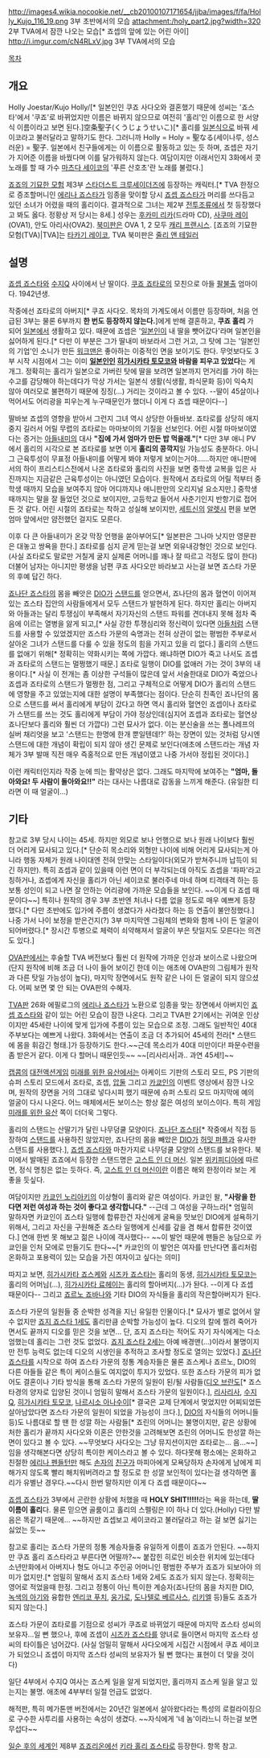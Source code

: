 http://images4.wikia.nocookie.net/__cb20100107171654/jjba/images/f/fa/Holly_Kujo_116_19.png
3부 초반에서의 모습
attachment:/holy_part2.jpg?width=320
2부 TVA에서 잠깐 나오는 모습[* 죠셉의 앞에 있는 어린 아이]
http://i.imgur.com/cN4RLxV.jpg
3부 TVA에서의 모습

[[목차]]

== 개요 ==
Holly Joestar/Kujo Holly/[* 일본인인 쿠죠 사다오와 결혼했기 때문에 성씨는 '죠스타'에서 '쿠죠'로 바뀌었지만 이름은 바뀌지 않으므로 여전히 '홀리'인 이름으로 한 서양식 이름이라고 보면 된다.]空条聖子(くうじょうせいこ)[* 홀리를 [[일본]]식으로 바꿔 세이코라고 불러달라고 말하기도 한다. 그러니까 Holly = Holy = 聖なる(세이나루, 성스러운) = 聖子. 일본에서 친구들에게는 이 이름으로 활동하고 있는 듯 하며, 죠셉은 자기가 지어준 이름을 바꿨다며 이를 달가워하지 않는다. 여담이지만 이래서인지 3화에서 콧노래를 할 때 가수 [[마츠다 세이코]]의 '푸른 산호초'란 노래를 불렀다.]

[[죠죠의 기묘한 모험]] 제3부 [[스타더스트 크루세이더즈]]에 등장하는 캐릭터.[* TVA 한정으로 증조할머니인 [[에리나 죠스타]]가 임종을 맞이할 당시 [[죠셉 죠스타]]가 머리를 쓰다듬고 있던 소녀가 어렸을 때의 홀리이다. 결과적으로 그녀는 제2부 [[전투조류]]에서 첫 등장했다고 봐도 옳다. 정황상 저 당시는 8세.] 성우는 [[후카미 리카]](드라마 CD), [[사쿠마 레이]](OVA1), 안도 아리사(OVA2). [[북미판]]은 OVA 1, 2 모두 [[캐리 프랜시스]]. [죠죠의 기묘한 모험(TVA)|TVA]는 [[타카기 레이코]], TVA 북미판은 [[줄리 앤 테일러]]

== 설명 ==
[[죠셉 죠스타]]와 [[수지Q(죠죠의 기묘한 모험)|수지Q]] 사이에서 난 딸이다. [[쿠죠 죠타로]]의 모친으로 아들 [[팔불출]] 엄마이다. 1942년생.

작중에선 죠타로의 아버지[* 쿠죠 사다오. 목차의 가계도에서 이름만 등장하며, 처음 언급된 3부는 물론 6부까지 '''한 번도 등장하지 않는다.''']에게 반해 결혼하고, '''쿠죠 홀리''' 가 되어 [[일본]]에서 생활하고 있다. 때문에 죠셉은 '[[일본인]]이 내 딸을 뺏어갔다'라며 일본인을 싫어하게 된다.[* 다만 이 부분은 그가 딸내미 바보라서 그런 거고, 그 탓에 그는 '일본인의 기업'인 소니가 만든 [[워크맨]]은 좋아하는 이중적인 면을 보이기도 한다. 무엇보다도 3부 시작 시점에서 그는 이미 '''[[일본인]]인 [[히가시카타 토모코]]와 바람을 피우고 있었다'''는 게 개그. 정확히는 홀리가 일본으로 가버린 탓에 딸을 보려면 일본까지 먼거리를 가야 하는 수고를 감당해야 하는데다가 막상 가서는 일본식 생활(식생활, 좌식문화 등)이 익숙치 않아 여러모로 불편하기 때문에 징징(...) 거리는 것이라고 볼 수 있다. --딸이 45살이나 먹어서도 어리광을 피우는게 누구때문인가 했더니 이게 다 죠셉 때문이다--]

딸바보 죠셉의 영향을 받아서 그런지 그녀 역시 상당한 아들바보. 죠타로를 상당히 애지중지 길러서 어릴 무렵의 죠타로는 마마보이의 기질을 선보인다. 어린 시절 마마보이였다는 증거는 [[쿠죠 죠타로|아들내미]]의 대사 '''"집에 가서 엄마가 만든 밥 먹을래."'''[* 다만 3부 애니 PV에서 홀리의 시각으로 본 죠타로를 보면 이게 '''홀리의 콩깍지'''일 가능성도 충분하다. 아니 그 근육투성이 무표정 아들내미를 어떻게 봐야 저렇게 보이는거야......하지만 애니판에서의 하이 프리스티스전에서 나온 죠타로와 홀리의 사진을 보면 중학생 교복을 입은 사진까지는 지금같은 근육투성이는 아니였던 모습이다. 원작에서 죠타로의 어릴 적부터 중학생 때까지 모습을 보여주지 않아 어디까지나 애니판만의 오리지널 요소지만.] 중학생 때까지는 말을 잘 들었던 것으로 보이지만, 고등학교 들어서 사춘기인지 반항기로 접어든 것 같다. 어린 시절의 죠타로는 착하고 성실해 보이지만, [[세트신]]의 [[알렛시]] 편을 보면 엄마 앞에서만 얌전했던 걸지도 모른다.

이후 다 큰 아들내미가 온갖 막장 언행을 쏟아부어도[* 일본판은 그나마 낫지만 영문판은 대놓고 쌍욕을 한다.] 죠타로를 심지 곧게 믿는걸 보면 외유내강형인 것으로 보인다. (사실 죠타로도 말로만 거칠게 굴지 실제론 어머니를 꽤나 잘 따르고 걱정도 많이 한다) 더불어 남자는 아니지만 평생을 남편 쿠죠 사다오만 바라보고 사는걸 보면 죠스타 가문의 후예 답긴 하다.

[[죠나단 죠스타]]의 몸을 빼앗은 [[DIO(죠죠의 기묘한 모험)|DIO]]가 [[스탠드(죠죠의 기묘한 모험)|스탠드]]를 얻으면서, 죠나단의 몸과 혈연이 이어져 있는 죠스타 집안의 사람들에게서 모두 스탠드가 발현하게 된다. 하지만 홀리는 아버지와 아들과는 달리 투쟁심이 부족해서 자기자신의 스탠드 파워를 견뎌내지 못해 점차 죽음에 이르는 열병을 앓게 되고,[* 사실 강한 투쟁심리와 정신력이 있다면 [[쿠죠 죠타로|아들]]처럼 스탠드를 사용할 수 있었겠지만 죠스타 가문의 숙명과는 전혀 상관이 없는 평범한 주부로서 살아온 그녀가 스탠드를 다룰 수 있을 정도의 힘을 가지고 있을 리 없다.] 홀리의 스탠드를 없애기 위해[* 정확히는 약화시키는 쪽에 가깝다. 왜냐하면 DIO가 죽고 나서도 죠셉과 죠타로의 스탠드는 멀쩡했기 때문.] 죠타로 일행이 DIO를 없애러 가는 것이 3부의 내용이다.[* 사실 이 전개는 좀 이상한 구석들이 많은데 앞서 서술한대로 DIO가 죽었으나 죠셉과 죠타로의 스탠드가 멀쩡한 점, 그리고 구체적으로 어떻게 DIO가 홀리의 스탠드에 영향을 주고 있었는지에 대한 설명이 부족했다는 점이다. 단순히 친족인 죠나단의 몸으로 스탠드를 써서 홀리에게 부담이 갔다고 하면 역시 홀리와 혈연인 죠셉이나 죠타로가 스탠드를 쓰는 것도 홀리에게 부담이 가야 정상인데(심지어 죠셉과 죠타로는 혈연상 죠나단보다 홀리와 훨씬 더 가깝다) 그런 묘사가 없다. 이는 분신술을 쓰는 폴나레프의 실버 채리엇을 보고 '스탠드는 한명에 한개 뿐일텐데!?' 하는 장면이 있는 것처럼 당시엔 스탠드에 대한 개념이 확립이 되지 않아 생긴 문제로 보인다(애초에 스탠드라는 개념 자체가 3부 발매 직전 매우 즉홍적으로 만든 개념이였고 나중 가서야 정립된 것이다).]

이런 캐릭터인지라 작중 눈에 띄는 활약상은 없다. 그래도 마지막에 보여주는 '''"엄마, 돌아와요! 두 사람이 돌아와요!!"''' 라는 대사는 나름대로 감동을 느끼게 해준다. (유일한 티라면 이 때 얼굴이...)

== 기타 ==
참고로 3부 당시 나이는 45세. 하지만 외모로 보나 언행으로 보나 원래 나이보다 훨씬 더 어리게 묘사되고 있다.[* 단순히 목소리와 외형만 나이에 비해 어리게 묘사되는게 아니라 행동 자체가 원래 나이대엔 전혀 안맞는 스타일이다(외모가 받쳐주니까 납득이 되긴 하지만). 특히 죠셉과 같이 있을때 이런 면이 더 부각되는데 아직도 죠셉을 '파파'라고 칭하거나, 죠셉에게 자신을 홀리가 아닌 세이코로 불러주네 마네 하며 티격태격 하는 등 보통 성인이 되고 나면 잘 안하는 어리광에 가까운 모습들을 보인다. ~~이게 다 죠셉 때문이다~~] 특히나 원작의 경우 3부 초반엔 처녀나 다름 없을 정도로 매우 예쁘게 등장했다.[* 다만 초반에도 입가에 주름이 생겼다가 사라졌다 하는 등 연출이 불안정했다.] 나중 가서 나이 보정을 받은건지(?) 3부 마지막엔 그림체의 변화와 함께 나이 든 얼굴이 되어버렸다.[* 장시간 투병으로 체력이 쇠약해져서 얼굴이 부은 탓일지도 모른다는 의견도 있다.]

[[죠죠의 기묘한 모험(OVA)|OVA판]]에서는 후술할 TVA 버전보다 훨씬 더 원작에 가까운 인상과 보이스로 나왔으며(단지 원작에 비해 조금 더 나이 들어 보이긴 한데 이는 애초에 OVA판의 그림체가 원작과 다른 탓일 가능성이 높다), 마지막 장면에서도 원작 같은 나이 든 얼굴이 되지 않으셨다. 어찌 보면 몇 안 되는 OVA판의 수혜자.

[[죠죠의 기묘한 모험(TVA)|TVA판]] 26화 에필로그의 [[에리나 죠스타]]가 노환으로 임종을 맞는 장면에서 아버지인 [[죠셉 죠스타]]와 같이 있는 어린 모습이 잠깐 나온다. 그리고 TVA판 2기에서는 귀여운 인상이지만 45세란 나이에 맞게 입가에 주름이 있는 모습으로 조정. 그래도 일반적인 40대 주부보다는 예쁘게 나왔다. 3화에서는 연출이 조금 더 추가되어 45세의 전라[* 스탠드에 몸을 휘감긴 형태.]가 등장하기도 한다.~~근데 목소리가 40대 미만이다! 파문수련을 좀 받은거 같다. 이게 다 할머니 때문인듯~~ ~~[리사리사|과.. 과연 45세!]~~

[[캡콤]]의 [[대전액션게임]] [[미래를 위한 유산]]에서는 아케이드 기판의 스토리 모드, PS 기판의 슈퍼 스토리 모드에서 죠타로, 죠셉, [[무함마드 압둘|압둘]] 그리고 [[카쿄인 노리아키|카쿄인]]의 이벤트 영상에서 잠깐 나오며, 원작의 장면을 거의 그대로 넣다시피 했기 때문에 슈퍼 스토리 모드 마지막에 예의 얼굴이 다시 나온다. 어느 매체에서든 보이스는 항상 젊은 여성의 보이스이다. 특히 게임 [[미래를 위한 유산]] 쪽이 더더욱 그렇다.

홀리의 스탠드는 산딸기가 달린 나무덩쿨 모양이다. [[죠나단 죠스타]][* 작중에서 직접 등장하여 [[스탠드(죠죠의 기묘한 모험)|스탠드]]를 사용하진 않았지만, 죠나단의 몸을 빼았은 [[DIO(죠죠의 기묘한 모험)|DIO]]가 [[허밋 퍼플]]과 유사한 스탠드를 사용했다.], [[죠셉 죠스타]]와 마찬가지로 나무덩쿨 모양의 스탠드를 보유한다. 북미에서 발매된 죠죠에서 등장한 스탠드명은 [[고스트 인 더 머신]]. 일본 [[위키피디아]]에 따르면, 정식 명칭은 없는 듯하다. 즉, [[고스트 인 더 머신]]이란 이름은 해외 한정이라 보는 게 좋을 듯싶다.

여담이지만 [[카쿄인 노리아키]]의 이상형이 홀리와 같은 여성이다. 카쿄인 왈, '''"사랑을 한다면 저런 여성과 하는 것이 좋다고 생각합니다."''' --근데 그 여성을 구하느라[* 엄밀히 말하자면 카쿄인이 죠스타 일행에 합류한건 자신에게 굴욕을 맛보인 DIO에게 설욕하기 위해서, 그리고 자신을 구원해준 죠스타 일행에게 신세를 갚을 겸 해서 합류한 것이였다.] 연애 한번 못 해보고 젊은 나이에 객사했다-- ~~이 발언 때문에 팬들은 농담으로 카쿄인을 인처 모에로 만들기도 한다~~[* 카쿄인의 이 발언은 여자를 만난다면 홀리처럼 온화하고 포용력이 있는 모습을 가진 여자이고 싶다는 의미]

따지고 보면, [[히가시카타 죠스케]]와 [[시즈카 죠스타]]는 홀리의 동생, [[히가시카타 토모코]]는 홀리의 어머님(...), [[히가시카타 료헤이]]는 홀리의 할아버지(...)가 돤다. --이게 다 죠셉 때문이다-- 그리고 [[죠르노 죠바나]]와 기타 DIO의 자식들을 홀리의 작은할아버지가 된다.

죠스타 가문의 일원들 중 순박한 성격을 지닌 유일한 인물이다.[* 묘사가 별로 없어서 알 수 없지만 [[죠지 죠스타 1세]]도 홀리만큼 순박할 가능성이 높다. 디오의 칼에 찔려 죽어가면서도 끝까지 디오를 믿은 것을 보면... 단, 죠지 죠스타는 적어도 자기 자식에게는 다소 엄했는데 홀리는 그런 것도 없었다. [[죠지 죠스타 2세]]는 아예 배경맨(...)이라서 불명이지만 전투 능력도 없는데 디오의 시생인을 추적하고 조사할 정도로 열의는 있었다.] [[죠나단 죠스타]]를 시작으로 하여 죠스타 가문의 정통 계승자들은 물론 죠스케나 죠르노, DIO의 다른 아들들 같은 특이 케이스들도 여지없이 투지가 있었다. 또한 죠스타 가문의 피가 없어도 결혼이나 기타 방식을 통해 죠스타 가문의 일원이 된/될 사람들([[디오 브란도]][* 죠스타경의 양자로 입양된 것이니 엄밀히 말해서 죠스타 가문의 일원이다.], [[리사리사]], [[수지Q(죠죠의 기묘한 모험)|수지Q]], [[히가시카타 토모코]], [[나르시소 아나수이]][* 결국은 교제 단계에서 멎었지만 어찌되었든 살아남았다면 죠스타 가문의 일원이 되었을 가능성이 크다.], [[DIO(죠죠의 기묘한 모험)|DIO]]의 자식들의 어머니들 등)도 나름대로 할 땐 한 성깔 하는 사람들[* 죠린의 어머니는 불명이지만, 같은 상황에 처한 홀리가 끝까지 사다오와 이혼은 안한것을 고려해보면 죠린의 어머니도 한성깔 하는 면이 있다고 볼 수 있다. ~~무엇보다 사다오는 그냥 뮤지션이지만 죠타로는... 음...~~]임을 생각해본다면 상당히 특이한 케이스라고 볼 수 있다. 하다못해 평소에는 온화하고 친절한 [[에리나 펜들턴]]만 해도 [[죠셉 죠스타|손자]]의 [[스모키|친구]]가 마피아에게 모욕당하자 손자에게 남에게 피해가지 않도록 빨리 해치워버려라고 할 정도로 한 성깔 보인적이 있다는걸 생각하면 홀리가 유별난 경우다.~~다시 한번 말하지만 이게 다 죠셉 때문이다~~

[[죠셉 죠스타]]가 3부에서 곤란한 상황에 처했을 때 '''HOLY SHIT!!!!!'''라는 욕을 하는데, '''딸 이름이 홀리'''다. 물론 믿으면 골룸이고 홀리의 스펠링은 l이 하나 더 있다.(Holly) 다만 발음은 똑같기 때문에... ~~하지만 죠셉보고 세이코라고 불러달라고 하는 걸 보면 싫기는 싫었는 듯~~

참고로 홀리는 죠스타 가문의 정통 계승자들중 유일하게 이름이 죠죠가 안된다. ~~하지만 쿠죠 홀리 죠스타라고 부른다면 어떨까?~~ 붙잡힌 히로인 비슷한 위치에 있는데다 소년만화에서 아버지나 형도 아니고 주인공 어머니인 평범한 주부가 죠죠가 되보아야 의미가 없지만.[* 엄밀히 말해서 죠지 죠스타 1세와 2세도 죠죠가 되지 않는다. 정확히는 영어로 적었을때 한정. 그리고 정통이 아닌 특이한 계승자(죠나단의 몸을 차지한 DIO, [[녹색의 아기]]와 융합한 [[엔리코 푸치]], [[웅가로]], [[도나텔로 베르사스]], [[리키엘]] 등)들도 죠죠가 되지 않는다.]

죠스타 가문이 죠타로를 기점으로 성씨가 쿠죠로 바뀌었기 때문에 마지막 죠스타 성씨의 보유자...일 뻔 했으나, 후에 죠셉이 [[시즈카 죠스타]]를 양녀로 들이면서 마지막 죠스타 성씨의 타이틀은 넘어갔다. (사실 엄밀히 말해서 사다오에게 시집간 시점에서 쿠죠 세이코가 되었으니 죠셉이 마지막 죠스타 성씨의 보유자가 될 뻔 했다는 표현이 더 맞을 것이다)

일단 4부에서 수지Q 여사는 죠스케 일을 알게 되었지만, 홀리까지 죠스케 일을 알고 있는지는 불명. 애초에 4부부터 일절 언급도 없었다.

해적판, 특히 메가톤맨 버전에서는 20년간 일본에서 살아왔다라는 특성의 로컬라이징으로 구수한 사투리를 사용하는 속성이 생겼다. ~~자식에게 '네 놈'이라느니 하는걸 보면 무섭다~~

[[일순 후의 세계]]인 제8부 [[죠죠리온]]에선 [[키라 홀리 죠스타]]로 등장한다. 항목 참고.

